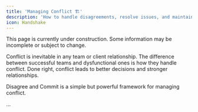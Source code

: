 ```yaml
---
title: 'Managing Conflict 🏗'
description: 'How to handle disagreements, resolve issues, and maintain healthy team dynamics'
icon: Handshake
---
```



<Callout title="Work in Progress" type="warning">
  This page is currently under construction. Some information may be incomplete or subject to change.
</Callout>

Conflict is inevitable in any team or client relationship. The difference between successful teams and dysfunctional ones is how they handle conflict. Done right, conflict leads to better decisions and stronger relationships.

Disagree and Commit is a simple but powerful framework for managing conflict.

...